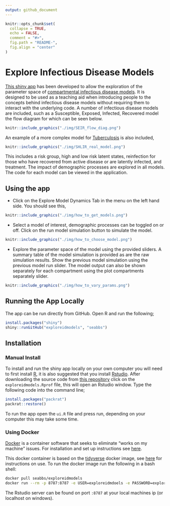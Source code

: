 ```yaml
---
output: github_document
---
```


```r
knitr::opts_chunk$set(
  collapse = TRUE,
  echo = FALSE,
  comment = "#>",
  fig.path = "README-",
  fig.align = "center"
)
```

# Explore Infectious Disease Models

[This shiny app](http://seabbs.co.uk/shiny/exploreidmodels) has been developed to allow the exploration of the parameter space of [compartmental infectious disease models](https://en.wikipedia.org/wiki/Compartmental_models_in_epidemiology). It is designed to be used as a teaching aid when introducing people to the concepts behind infectious disease models without requiring them to interact with the underlying code. A number of infectious disease models are included, such as a Susceptible, Exposed, Infected, Recovered model the flow diagram for which can be seen below.

```r
knitr::include_graphics("./img/SEIR_flow_diag.png")
```

An example of a more complex model for [Tuberculosis](https://en.wikipedia.org/wiki/Tuberculosis) is also included, 

```r
knitr::include_graphics("./img/SHLIR_real_model.png")
```

This includes a risk group, high and low risk latent states, reinfection for those who have recovered from active disease or are latently infected, and treatment. The impact of demographic processes are explored in all models. The code for each model can be viewed in the application.

## Using the app

- Click on the Explore Model Dynamics Tab in the menu on the left hand side. You should see this,

```r
knitr::include_graphics("./img/how_to_get_models.png")
```

- Select a model of interest, demographic processes can be toggled on or off. Click on the run model simulation button to simulate the model.

```r
knitr::include_graphics("./img/how_to_choose_model.png")
```

- Explore the parameter space of the model using the provided sliders. A summary table of the model simulation is provided as are the raw simulation results. Show the previous model simulation using the previous model run slider. The model output can also be shown separately for each compartment using the plot compartments separately slider.

```r
knitr::include_graphics("./img/how_to_vary_params.png")
```

## Running the App Locally

The app can be run directly from GitHub. Open R and run the following;

```r
install.packages("shiny")
shiny::runGitHub("exploreidmodels", "seabbs")
```

## Installation

### Manual Install

To install and run the shiny app locally on your own computer you will need to first install [R](https://www.r-project.org/), it is also suggested that you install [Rstudio](https://www.rstudio.com/products/rstudio/download/). After downloading the source code from [this repository](https://www.github.com/seabbs/exploreidmodels) click on the `exploreidmodels.Rprof` file, this will open an Rstudio window. Type the following code into the command line;

```r
install.packages("packrat")
packrat::restore()
```

To run the app open the `ui.R` file and press run, depending on your computer this may take some time.


### Using Docker

[Docker](https://www.docker.com/what-docker) is a container software that seeks to eliminate "works on my machine" issues. For installation and set up instructions see [here](https://www.docker.com/community-edition). 

This docker container is based on the [tidyverse](https://hub.docker.com/r/rocker/tidverse/) docker image, see [here](https://github.com/rocker-org/tidyverse) for instructions on use. To run the docker image run the following in a bash shell:

```bash
docker pull seabbs/exploreidmodels
docker run --rm -p 8787:8787 -e USER=exploreidmdoels -e PASSWORD=exploreidmodels --name exploreidmodels seabbs/exploreidmodels
```

The Rstudio server can be found on port `:8787` at your local machines ip (or localhost on windows).



